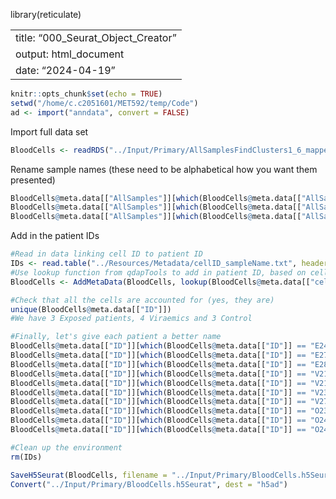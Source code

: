 library(reticulate)

---
title: "000_Seurat_Object_Creator"
output: html_document
date: "2024-04-19"
---

```r
knitr::opts_chunk$set(echo = TRUE)
setwd("/home/c.c2051601/MET592/temp/Code")
ad <- import("anndata", convert = FALSE)
```

Import full data set

```r
BloodCells <- readRDS("../Input/Primary/AllSamplesFindClusters1_6_mappedCelltype.rds")
```

Rename sample names (these need to be alphabetical how you want them presented)

```r
BloodCells@meta.data[["AllSamples"]][which(BloodCells@meta.data[["AllSamples"]] == "O")] <- "Control"
BloodCells@meta.data[["AllSamples"]][which(BloodCells@meta.data[["AllSamples"]] == "V")] <- "Viraemic"
BloodCells@meta.data[["AllSamples"]][which(BloodCells@meta.data[["AllSamples"]] == "E")] <- "Exposed"
```

Add in the patient IDs

```r
#Read in data linking cell ID to patient ID
IDs <- read.table("../Resources/Metadata/cellID_sampleName.txt", header = TRUE)
#Use lookup function from qdapTools to add in patient ID, based on cellID
BloodCells <- AddMetaData(BloodCells, lookup(BloodCells@meta.data[["cell_ID"]], IDs, missing = NA), col.name = "ID")

#Check that all the cells are accounted for (yes, they are)
unique(BloodCells@meta.data[["ID"]])
#We have 3 Exposed patients, 4 Viraemics and 3 Control

#Finally, let's give each patient a better name
BloodCells@meta.data[["ID"]][which(BloodCells@meta.data[["ID"]] == "E249")] <- "Exposed_P17-249"
BloodCells@meta.data[["ID"]][which(BloodCells@meta.data[["ID"]] == "E278")] <- "Exposed_P17-278"
BloodCells@meta.data[["ID"]][which(BloodCells@meta.data[["ID"]] == "E289")] <- "Exposed_P17-289"
BloodCells@meta.data[["ID"]][which(BloodCells@meta.data[["ID"]] == "V210")] <- "Viraemic_P17-210"
BloodCells@meta.data[["ID"]][which(BloodCells@meta.data[["ID"]] == "V213")] <- "Viraemic_P17-213"
BloodCells@meta.data[["ID"]][which(BloodCells@meta.data[["ID"]] == "V236")] <- "Viraemic_P17-236"
BloodCells@meta.data[["ID"]][which(BloodCells@meta.data[["ID"]] == "V272")] <- "Viraemic_P17-272"
BloodCells@meta.data[["ID"]][which(BloodCells@meta.data[["ID"]] == "O238")] <- "Control_P17-238"
BloodCells@meta.data[["ID"]][which(BloodCells@meta.data[["ID"]] == "O240")] <- "Control_P17-240"
BloodCells@meta.data[["ID"]][which(BloodCells@meta.data[["ID"]] == "O242")] <- "Control_P17-242"

#Clean up the environment
rm(IDs)
```

```r
SaveH5Seurat(BloodCells, filename = "../Input/Primary/BloodCells.h5Seurat")
Convert("../Input/Primary/BloodCells.h5Seurat", dest = "h5ad")
```